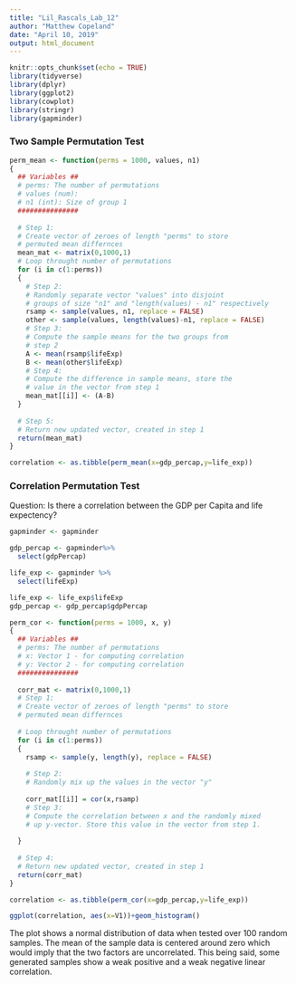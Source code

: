 ```yaml
---
title: "Lil_Rascals_Lab_12"
author: "Matthew Copeland"
date: "April 10, 2019"
output: html_document
---
```


```r
knitr::opts_chunk$set(echo = TRUE)
library(tidyverse)
library(dplyr)
library(ggplot2)
library(cowplot)
library(stringr)
library(gapminder)
```
### Two Sample Permutation Test
```r
perm_mean <- function(perms = 1000, values, n1)
{
  ## Variables ##
  # perms: The number of permutations 
  # values (num): 
  # n1 (int): Size of group 1
  ###############
  
  # Step 1:
  # Create vector of zeroes of length "perms" to store
  # permuted mean differnces
  mean_mat <- matrix(0,1000,1)
  # Loop throught number of permutations
  for (i in c(1:perms))
  {
    # Step 2:
    # Randomly separate vector "values" into disjoint 
    # groups of size "n1" and "length(values) - n1" respectively
    rsamp <- sample(values, n1, replace = FALSE)
    other <- sample(values, length(values)-n1, replace = FALSE)
    # Step 3:
    # Compute the sample means for the two groups from 
    # step 2
    A <- mean(rsamp$lifeExp)
    B <- mean(other$lifeExp)
    # Step 4: 
    # Compute the difference in sample means, store the
    # value in the vector from step 1
    mean_mat[[i]] <- (A-B)
  }
  
  # Step 5:
  # Return new updated vector, created in step 1
  return(mean_mat)
}

correlation <- as.tibble(perm_mean(x=gdp_percap,y=life_exp))
```


### Correlation Permutation Test
Question:
Is there a correlation between the GDP per Capita and life expectency?
```r

gapminder <- gapminder

gdp_percap <- gapminder%>%
  select(gdpPercap)

life_exp <- gapminder %>%
  select(lifeExp)

life_exp <- life_exp$lifeExp
gdp_percap <- gdp_percap$gdpPercap

perm_cor <- function(perms = 1000, x, y)
{
  ## Variables ##
  # perms: The number of permutations 
  # x: Vector 1 - for computing correlation
  # y: Vector 2 - for computing correlation
  ###############
  
  corr_mat <- matrix(0,1000,1)
  # Step 1:
  # Create vector of zeroes of length "perms" to store
  # permuted mean differnces
  
  # Loop throught number of permutations
  for (i in c(1:perms))
  {
    rsamp <- sample(y, length(y), replace = FALSE)
    
    # Step 2:
    # Randomly mix up the values in the vector "y"
    
    corr_mat[[i]] = cor(x,rsamp)
    # Step 3:
    # Compute the correlation between x and the randomly mixed
    # up y-vector. Store this value in the vector from step 1.
    
  }
  
  # Step 4:
  # Return new updated vector, created in step 1
  return(corr_mat)
}

correlation <- as.tibble(perm_cor(x=gdp_percap,y=life_exp))

ggplot(correlation, aes(x=V1))+geom_histogram()
```

The plot shows a normal distribution of data when tested over 100 random samples. The mean of the sample data is centered around zero which would imply that the two factors are uncorrelated. This being said, some generated samples show a weak positive and a weak negative linear correlation. 

